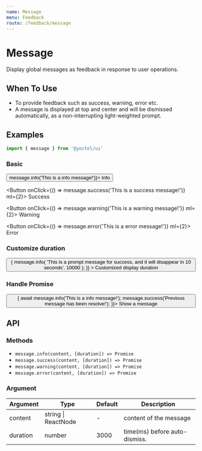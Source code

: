 ```yaml
---
name: Message
menu: Feedback
route: /feedback/message
---
```



# Message

Display global messages as feedback in response to user operations.

## When To Use

- To provide feedback such as success, warning, error etc.
- A message is displayed at top and center and will be dismissed automatically, as a non-interrupting light-weighted prompt.

## Examples

```js
import { message } from '@yoctol/ui'
```

### Basic

<Playground>
  <Button onClick={() => message.info('This is a info message!')}>
    Info
  </Button>

  <Button onClick={() => message.success('This is a success message!')} ml={2}>
    Success
  </Button>

  <Button onClick={() => message.warning('This is a warning message!')} ml={2}>
    Warning
  </Button>

  <Button onClick={() => message.error('This is a error message!')} ml={2}>
    Error
  </Button>
</Playground>

### Customize duration

<Playground>
  <Button
    onClick={() => {
      message.info(
        'This is a prompt message for success, and it will disappear in 10 seconds',
        10000
      );
    }}
  >
    Customized display duration
  </Button>
</Playground>

### Handle Promise

<Playground>
  <Button onClick={async () => {
    await message.info('This is a info message!');
    message.success('Previous message has been resolve!');
  }}>
    Show a message
  </Button>
</Playground>

## API

### Methods

- `message.info(content, [duration]) => Promise`
- `message.success(content, [duration]) => Promise`
- `message.warning(content, [duration]) => Promise`
- `message.error(content, [duration]) => Promise`

### Argument

| Argument | Type                | Default | Description                  |
| -------- | ------------------- | ------- |----------------------------- |
| content  | string \| ReactNode | -       |content of the message        |
| duration | number              | 3000    |time(ms) before auto-dismiss. |
